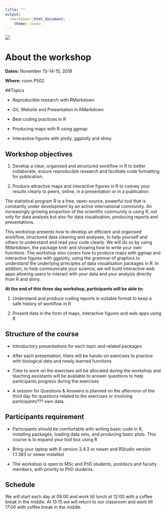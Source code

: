 ```yaml
---
title: ""
output:
  rmarkdown::html_document:
    theme: cosmo
---
```


![](logo.png)

# About the workshop

**Dates:** November 13-14-15, 2018

**Where:** room P502


##Topics

- Reproducible research with RMarkdown

- Git, Website and Presentation in RMarkdown

- Best coding practices in R

- Producing maps with R using ggmap

- Interactive figures with plotly, ggplotly and shiny


## Workshop objectives

1. Develop a clear, organised and structured workflow in R to better collaborate, ensure reproducible research and facilitate code formatting for publication.

2. Produce attractive maps and interactive figures in R to convey your results clearly to peers, online, in a presentation or in a publication.

The statistical program R is a free, open-source, powerful tool that is constantly under development by an active international community. An increasingly growing proportion of the scientific community is using R, not only for data analysis but also for data visualisation, producing reports and presentations.

This workshop presents how to develop an efficient and organised workflow, structured data cleaning and analyses, to help yourself and others to understand and read your code clearly. We will do so by using RMarkdown, the package knitr and showing how to write your own functions. The workshop also covers how to produce maps with ggmap and interactive figures with ggplotly, using the grammar of graphics to understand the underlying principles of data visualisation packages in R. In addition, to help communicate your science, we will build interactive web apps allowing users to interact with your data and your analysis directly from R and shiny.

**At the end of this three day workshop, participants will be able to:**

1. Understand and produce coding reports in suitable format to keep a safe history of workflow in R

2. Present data in the form of maps, interactive figures and web apps using R

## Structure of the course

- Introductory presentations for each topic and related packages

- After each presentation, there will be hands-on exercises to practice with biological data and newly learned functions

- Time to work on the exercises will be allocated during the workshop and teaching assistants will be available to answer questions to help participants progress during the exercises

- A session for Questions & Answers is planned on the afternoon of the third day for questions related to the exercises or involving participants??? own data.

## Participants requirement

- Participants should be comfortable with writing basic code in R, installing packages, loading data sets, and producing basic plots. This course is to expand your tool box using R

- Bring your laptop with R version 3.4.3 or newer and RStudio version 1.1.383 or newer installed

- The workshop is open to MSc and PhD students, postdocs and faculty members, with priority to PhD students.

## Schedule
We will start each day at 09:00 and work till lunch at 12:00 with a coffee break in the middle. At 13:15 we will return to our classroom and work till 17:00 with coffee break in the middle.

